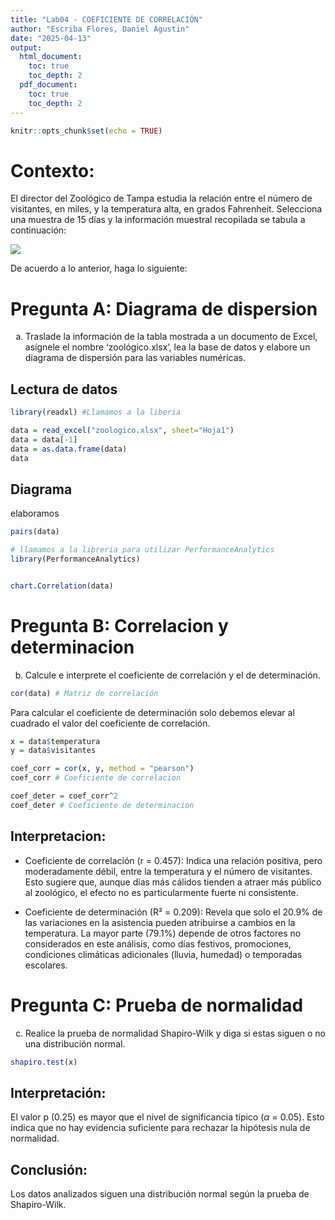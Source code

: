 ```yaml
---
title: "Lab04 - COEFICIENTE DE CORRELACIÓN"
author: "Escriba Flores, Daniel Agustin"
date: "2025-04-13"
output:
  html_document: 
    toc: true
    toc_depth: 2
  pdf_document:
    toc: true
    toc_depth: 2
---
```


```r
knitr::opts_chunk$set(echo = TRUE)
```

# Contexto:

El director del Zoológico de Tampa estudia la relación entre el número de visitantes, en miles, y la temperatura alta, en grados Fahrenheit. Selecciona una muestra de 15 días y la información muestral recopilada se tabula a continuación:

![](Cuadro.png)

De acuerdo a lo anterior, haga lo siguiente:

# Pregunta A: Diagrama de dispersion

a. Traslade la información de la tabla mostrada a un documento de Excel, asígnele el nombre ‘zoológico.xlsx’, lea la base de datos y elabore un diagrama de dispersión para las variables numéricas.

## Lectura de datos

```r
library(readxl) #Llamamos a la liberia

data = read_excel("zoologico.xlsx", sheet="Hoja1")
data = data[-1]
data = as.data.frame(data)
data

```

## Diagrama 

elaboramos

```r
pairs(data)

# llamamos a la libreria para utilizar PerformanceAnalytics
library(PerformanceAnalytics) 


chart.Correlation(data)
```

# Pregunta B: Correlacion y determinacion

b. Calcule e interprete el coeficiente de correlación y el de determinación.

```r

cor(data) # Matriz de correlación
```
Para calcular el coeficiente de determinación solo debemos elevar al cuadrado el valor del coeficiente de correlación.

```r
x = data$temperatura
y = data$visitantes

coef_corr = cor(x, y, method = "pearson")
coef_corr # Coeficiente de correlacion

coef_deter = coef_corr^2
coef_deter # Coeficiente de determinacion
```

## Interpretacion:

- Coeficiente de correlación (r = 0.457):
  Indica una relación positiva, pero moderadamente débil, entre la temperatura y el número de visitantes. Esto sugiere que, aunque días más cálidos tienden a atraer más público al zoológico, el efecto no es particularmente fuerte ni consistente.

- Coeficiente de determinación (R² = 0.209):
  Revela que solo el 20.9% de las variaciones en la asistencia pueden atribuirse a cambios en la temperatura. La mayor parte (79.1%) depende de otros factores no considerados en este análisis, como días festivos, promociones, condiciones climáticas adicionales (lluvia, humedad) o temporadas escolares.

    
# Pregunta C: Prueba de normalidad

c. Realice la prueba de normalidad Shapiro-Wilk y diga si estas siguen o no una distribución normal.

```r

shapiro.test(x)

```
## Interpretación:

El valor p (0.25) es mayor que el nivel de significancia típico ($\alpha$ = 0.05). Esto indica que no hay evidencia suficiente para rechazar la hipótesis nula de normalidad.

## Conclusión:

Los datos analizados siguen una distribución normal según la prueba de Shapiro-Wilk.
